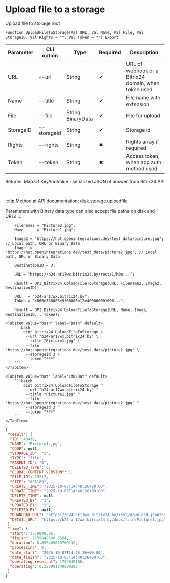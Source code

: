 ﻿---
sidebar_position: 1
description: Upload file to a storage and other functions to work with Bitrix24 in the Open Integration Package, a free open-source integration library for 1C:Enterprise 8, OneScript and CLI
keywords: [1C, 1С, 1С:Enterprise, 1С:Enterprise 8.3, API, Integration, Services, Exchange, OneScript, CLI, Bitrix24]
---


# Upload file to a storage
 Upload file to storage root



`Function UploadFileToStorage(Val URL, Val Name, Val File, Val StorageID, Val Rights = "", Val Token = "") Export`

  | Parameter | CLI option | Type | Required | Description |
  |-|-|-|-|-|
  | URL | --url | String | &#x2714; | URL of webhook or a Bitrix24 domain, when token used |
  | Name | --title | String | &#x2714; | File name with extension |
  | File | --file | String, BinaryData | &#x2714; | File for upload |
  | StorageID | --storageid | String | &#x2714; | Storage id |
  | Rights | --rights | String | &#x2716; | Rights array if required |
  | Token | --token | String | &#x2716; | Access token, when app auth method used |

  
  Returns:  Map Of KeyAndValue - serialized JSON of answer from Bitrix24 API

<br/>

:::tip
Method at API documentation: [disk.storage.uploadfile](https://dev.1c-bitrix.ru/rest_help/disk/storage/disk_storage_uploadfile.php)

Parameters with Binary data type can also accept file paths on disk and URLs
:::
<br/>


```bsl title="1C:Enterprise/OneScript code example"
    Filename2 = "Picture2.jpg";
    Name      = "Picture1.jpg";

    Image2 = "https://hut.openintegrations.dev/test_data/picture.jpg"; // Local path, URL or Binary Data
    Image  = "https://hut.openintegrations.dev/test_data/picture2.jpg"; // Local path, URL or Binary Data

    DestinationID = 3;

    URL = "https://b24-ar17wx.bitrix24.by/rest/1/h0m...";

    Result = OPI_Bitrix24.UploadFileToStorage(URL, Filename2, Image2, DestinationID);

    URL   = "b24-ar17wx.bitrix24.by";
    Token = "c866e568006e9f06006b12e400000001000...";

    Result = OPI_Bitrix24.UploadFileToStorage(URL, Name, Image, DestinationID, , Token);
```
 

 <Tabs>
  
    <TabItem value="bash" label="Bash" default>
        ```bash
            oint bitrix24 UploadFileToStorage \
             --url "b24-ar17wx.bitrix24.by" \
             --title "Picture1.jpg" \
             --file "https://hut.openintegrations.dev/test_data/picture2.jpg" \
             --storageid 3 \
             --token "***"
        ```
    </TabItem>
  
    <TabItem value="bat" label="CMD/Bat" default>
        ```batch
            oint bitrix24 UploadFileToStorage ^
             --url "b24-ar17wx.bitrix24.by" ^
             --title "Picture1.jpg" ^
             --file "https://hut.openintegrations.dev/test_data/picture2.jpg" ^
             --storageid 3 ^
             --token "***"
        ```
    </TabItem>
</Tabs>


```json title="Result"
{
 "result": {
  "ID": 43410,
  "NAME": "Picture1.jpg",
  "CODE": null,
  "STORAGE_ID": "3",
  "TYPE": "file",
  "PARENT_ID": "3",
  "DELETED_TYPE": 0,
  "GLOBAL_CONTENT_VERSION": 1,
  "FILE_ID": 29212,
  "SIZE": "805189",
  "CREATE_TIME": "2025-10-07T14:48:26+00:00",
  "UPDATE_TIME": "2025-10-07T14:48:26+00:00",
  "DELETE_TIME": null,
  "CREATED_BY": "1",
  "UPDATED_BY": "1",
  "DELETED_BY": null,
  "DOWNLOAD_URL": "https://b24-ar17wx.bitrix24.by/rest/download.json?auth=0d35e568006e9f06006b12e400000001000007c64edc3ff8cf376c3447f3b8be057a33&token=disk%7CaWQ9NDM0MTAmXz1pU2JOZFBsZ3FrUEVONVdUMjl1QnpuNzkwY3N3VFdBQw%3D%3D%7CImRvd25sb2FkfGRpc2t8YVdROU5ETTBNVEFtWHoxcFUySk9aRkJzWjNGclVFVk9OVmRVTWpsMVFucHVOemt3WTNOM1ZGZEJRdz09fDBkMzVlNTY4MDA2ZTlmMDYwMDZiMTJlNDAwMDAwMDAxMDAwMDA3YzY0ZWRjM2ZmOGNmMzc2YzM0NDdmM2I4YmUwNTdhMzMi.BP%2BLon5ymj4u4cv8taqoxxGMRqv2yW1Wdjtow77kfJo%3D",
  "DETAIL_URL": "https://b24-ar17wx.bitrix24.by/docs/file/Picture1.jpg"
 },
 "time": {
  "start": 1759848506,
  "finish": 1759848506.3564,
  "duration": 0.356405019760132,
  "processing": 0,
  "date_start": "2025-10-07T14:48:26+00:00",
  "date_finish": "2025-10-07T14:48:26+00:00",
  "operating_reset_at": 1759849106,
  "operating": 0.220991849899292
 }
}
```
